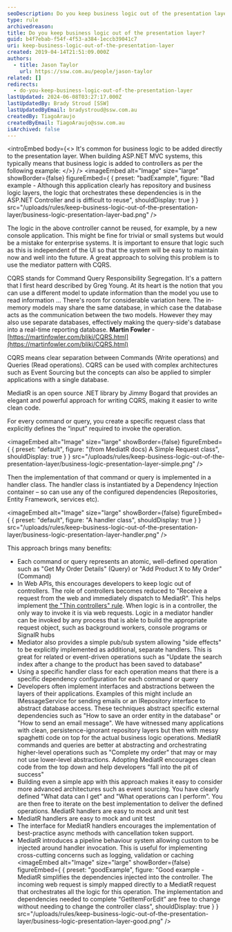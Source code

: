 ```yaml
---
seoDescription: Do you keep business logic out of the presentation layer? MediatR simplifies CQRS and keeps logic independent of UI.
type: rule
archivedreason:
title: Do you keep business logic out of the presentation layer?
guid: b4f7ebab-f54f-4f53-a384-1eccb39041c7
uri: keep-business-logic-out-of-the-presentation-layer
created: 2019-04-14T21:51:09.000Z
authors:
  - title: Jason Taylor
    url: https://ssw.com.au/people/jason-taylor
related: []
redirects:
  - do-you-keep-business-logic-out-of-the-presentation-layer
lastUpdated: 2024-06-08T03:27:17.000Z
lastUpdatedBy: Brady Stroud [SSW]
lastUpdatedByEmail: bradystroud@ssw.com.au
createdBy: TiagoAraujo
createdByEmail: TiagoAraujo@ssw.com.au
isArchived: false
---
```


<introEmbed
  body={<>
It's common for business logic to be added directly to the presentation layer. When building ASP.NET MVC systems, this typically means that business logic is added to controllers as per the following example:
  </>}
/>
<imageEmbed
  alt="Image"
  size="large"
  showBorder={false}
  figureEmbed={ {
    preset: "badExample",
    figure: "Bad example - Although this application clearly has repository and business logic layers, the logic that orchestrates these dependencies is in the ASP.NET Controller and is difficult to reuse",
    shouldDisplay: true
  } }
  src="/uploads/rules/keep-business-logic-out-of-the-presentation-layer/business-logic-presentation-layer-bad.png"
/>

The logic in the above controller cannot be reused, for example, by a new console application. This might be fine for trivial or small systems but would be a mistake for enterprise systems. It is important to ensure that logic such as this is independent of the UI so that the system will be easy to maintain now and well into the future. A great approach to solving this problem is to use the mediator pattern with CQRS.

CQRS stands for Command Query Responsibility Segregation. It's a pattern that I first heard described by Greg Young. At its heart is the notion that you can use a different model to update information than the model you use to read information
...
There's room for considerable variation here. The in-memory models may share the same database, in which case the database acts as the communication between the two models. However they may also use separate databases, effectively making the query-side's database into a real-time reporting database.
**Martin Fowler** - [https://martinfowler.com/bliki/CQRS.html](https://martinfowler.com/bliki/CQRS.html)

CQRS means clear separation between Commands (Write operations) and Queries (Read operations).
CQRS can be used with complex architectures such as Event Sourcing but the concepts can also be applied to simpler applications with a single database.

MediatR is an open source .NET library by Jimmy Bogard that provides an elegant and powerful approach for writing CQRS, making it easier to write clean code.

For every command or query, you create a specific request class that explicitly defines the “input” required to invoke the operation.


<imageEmbed
  alt="Image"
  size="large"
  showBorder={false}
  figureEmbed={ {
    preset: "default",
    figure: "(from MediatR docs) A Simple Request class",
    shouldDisplay: true
  } }
  src="/uploads/rules/keep-business-logic-out-of-the-presentation-layer/business-logic-presentation-layer-simple.png"
/>

Then the implementation of that command or query is implemented in a handler class. The handler class is instantiated by a Dependency Injection container – so can use any of the configured dependencies (Repositories, Entity Framework, services etc).


<imageEmbed
  alt="Image"
  size="large"
  showBorder={false}
  figureEmbed={ {
    preset: "default",
    figure: "A handler class",
    shouldDisplay: true
  } }
  src="/uploads/rules/keep-business-logic-out-of-the-presentation-layer/business-logic-presentation-layer-handler.png"
/>

This approach brings many benefits:

* Each command or query represents an atomic, well-defined operation such as "Get My Order Details" (Query) or "Add Product X to My Order" (Command)
* In Web APIs, this encourages developers to keep logic out of controllers. The role of controllers becomes reduced to "Receive a request from the web and immediately dispatch to MediatR". This helps implement [the "Thin controllers" rule](/do-you-use-thin-controllers-fat-models-and-dumb-views). When logic is in a controller, the only way to invoke it is via web requests. Logic in a mediator handler can be invoked by any process that is able to build the appropriate request object, such as background workers, console programs or SignalR hubs
* Mediator also provides a simple pub/sub system allowing "side effects" to be explicitly implemented as additional, separate handlers. This is great for related or event-driven operations such as "Update the search index after a change to the product has been saved to database"
* Using a specific handler class for each operation means that there is a specific dependency configuration for each command or query
* Developers often implement interfaces and abstractions between the layers of their applications. Examples of this might include an IMessageService for sending emails or an IRepository interface to abstract database access. These techniques abstract specific external dependencies such as "How to save an order entity in the database" or "How to send an email message". We have witnessed many applications with clean, persistence-ignorant repository layers but then with messy spaghetti code on top for the actual business logic operations. MediatR commands and queries are better at abstracting and orchestrating higher-level operations such as "Complete my order" that may or may not use lower-level abstractions. Adopting MediatR encourages clean code from the top down and help developers "fall into the pit of success"
* Building even a simple app with this approach makes it easy to consider more advanced architectures such as event sourcing. You have clearly defined "What data can I get" and "What operations can I perform". You are then free to iterate on the best implementation to deliver the defined operations. MediatR handlers are easy to mock and unit test
* MediatR handlers are easy to mock and unit test
* The interface for MediatR handlers encourages the implementation of best-practice async methods with cancellation token support.
* MediatR introduces a pipeline behaviour system allowing custom to be injected around handler invocation. This is useful for implementing cross-cutting concerns such as logging, validation or caching
<imageEmbed
  alt="Image"
  size="large"
  showBorder={false}
  figureEmbed={ {
    preset: "goodExample",
    figure: "Good example - MediatR simplifies the dependencies injected into the controller. The incoming web request is simply mapped directly to a MediatR request that orchestrates all the logic for this operation. The implementation and dependencies needed to complete “GetItemForEdit” are free to change without needing to change the controller class",
    shouldDisplay: true
  } }
  src="/uploads/rules/keep-business-logic-out-of-the-presentation-layer/business-logic-presentation-layer-good.png"
/>
